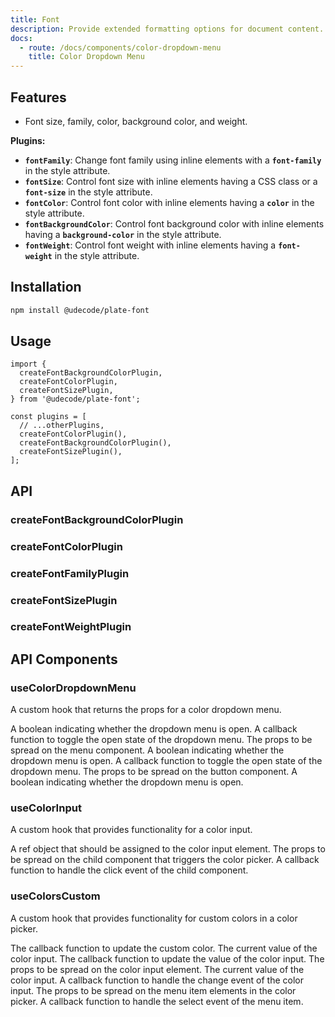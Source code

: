 ```yaml
---
title: Font
description: Provide extended formatting options for document content.
docs:
  - route: /docs/components/color-dropdown-menu
    title: Color Dropdown Menu
---
```


<ComponentPreview name="playground-demo" id="font" />

<PackageInfo>

## Features

- Font size, family, color, background color, and weight.

**Plugins:**

- **`fontFamily`**: Change font family using inline elements with a **`font-family`** in the style attribute.
- **`fontSize`**: Control font size with inline elements having a CSS class or a **`font-size`** in the style attribute.
- **`fontColor`**: Control font color with inline elements having a **`color`** in the style attribute.
- **`fontBackgroundColor`**: Control font background color with inline elements having a **`background-color`** in the style attribute.
- **`fontWeight`**: Control font weight with inline elements having a **`font-weight`** in the style attribute.

</PackageInfo>

## Installation

```bash
npm install @udecode/plate-font
```

## Usage

```tsx
import {
  createFontBackgroundColorPlugin,
  createFontColorPlugin,
  createFontSizePlugin,
} from '@udecode/plate-font';

const plugins = [
  // ...otherPlugins,
  createFontColorPlugin(),
  createFontBackgroundColorPlugin(),
  createFontSizePlugin(),
];
```

## API

### createFontBackgroundColorPlugin

### createFontColorPlugin

### createFontFamilyPlugin

### createFontSizePlugin

### createFontWeightPlugin

## API Components

### useColorDropdownMenu

A custom hook that returns the props for a color dropdown menu.

<APIProps>
  <APIItem name="open" type="boolean">
    A boolean indicating whether the dropdown menu is open.
  </APIItem>
  <APIItem name="onToggle" type="function">
    A callback function to toggle the open state of the dropdown menu.
  </APIItem>
</APIProps>

<APIReturns>
  <APIItem name="menuProps" type="object">
    The props to be spread on the menu component.
    <APISubList>
      <APISubListItem parent="menuProps" name="open" type="boolean">
        A boolean indicating whether the dropdown menu is open.
      </APISubListItem>
      <APISubListItem parent="menuProps" name="onOpenChange" type="function">
        A callback function to toggle the open state of the dropdown menu.
      </APISubListItem>
    </APISubList>
  </APIItem>
  <APIItem name="buttonProps" type="object">
    The props to be spread on the button component.
    <APISubList>
      <APISubListItem parent="buttonProps" name="pressed" type="boolean">
        A boolean indicating whether the dropdown menu is open.
      </APISubListItem>
    </APISubList>
  </APIItem>
</APIReturns>

### useColorInput

A custom hook that provides functionality for a color input.

<APIReturns>
  <APIItem name="inputRef" type="React.MutableRefObject<HTMLInputElement">
    A ref object that should be assigned to the color input element.
  </APIItem>
  <APIItem name="childProps" type="function">
    The props to be spread on the child component that triggers the color
    picker.
    <APISubList>
      <APISubListItem parent="childProps" name="onClick" type="function">
        A callback function to handle the click event of the child component.
      </APISubListItem>
    </APISubList>
  </APIItem>
</APIReturns>

### useColorsCustom

A custom hook that provides functionality for custom colors in a color picker.

<APIProps>
  <APIItem name="updateCustomColor" type="function">
    The callback function to update the custom color.
  </APIItem>
  <APIItem name="value" type="string">
    The current value of the color input.
  </APIItem>
  <APIItem name="setValue" type="function">
    The callback function to update the value of the color input.
  </APIItem>
</APIProps>

<APIReturns>
  <APIItem name="inputProps" type="object">
    The props to be spread on the color input element.
    <APISubList>
      <APISubListItem parent="inputProps" name="value" type="string">
        The current value of the color input.
      </APISubListItem>
      <APISubListItem parent="inputProps" name="onChange" type="function">
        A callback function to handle the change event of the color input.
      </APISubListItem>
    </APISubList>
  </APIItem>
  <APIItem name="menuItemProps" type="object">
    The props to be spread on the menu item elements in the color picker.
    <APISubList>
      <APISubListItem parent="menuItemProps" name="onSelect" type="function">
        A callback function to handle the select event of the menu item.
      </APISubListItem>
    </APISubList>
  </APIItem>
</APIReturns>
